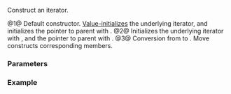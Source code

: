 {{cpp/ranges/transform_view/iterator/title|''iterator''}}
{{cpp/ranges/transform_view/navbar}}

{{dcl begin}}
{{dcl|num=1|since=c++20|1=
/*iterator*/()
    requires std::default_initializable&lt;ranges::iterator_t&lt;Base&gt;&gt; = default;
}}
{{dcl|num=2|since=c++20|1=
constexpr /*iterator*/( Parent&amp; parent, ranges::iterator_t&lt;Base&gt; current );
}}
{{dcl|num=3|since=c++20|1=
constexpr /*iterator*/( /*iterator*/&lt;!Const&gt; i )
    requires Const &amp;&amp;
             std::convertible_to&lt;ranges::iterator_t&lt;V&gt;, ranges::iterator_t&lt;Base&gt;&gt;;
}}
{{dcl end}}

Construct an iterator.

@1@ Default constructor. [[cpp/language/value_initialization|Value-initializes]] the underlying iterator, and initializes the pointer to parent {{tt|transform_view}} with {{c|nullptr}}.
@2@ Initializes the underlying iterator with {{c|std::move(current)}}, and the pointer to parent with {{c|std::addressof(parent)}}.
@3@ Conversion from {{c|/*iterator*/&lt;false&gt;}} to {{c|/*iterator*/&lt;true&gt;}}. Move constructs corresponding members.

===Parameters===
{{par begin}}
{{par|parent|a (possibly const-qualified) {{lc|std::ranges::transform_view}}}}
{{par|current|an iterator into (possibly const-qualified) {{tt|V}}}}
{{par|i|an {{c|/*iterator*/&lt;false&gt;}}}}
{{par end}}

===Example===
{{example
|code=
|output=
}}

{{langlinks|es|ja|ru|zh}}